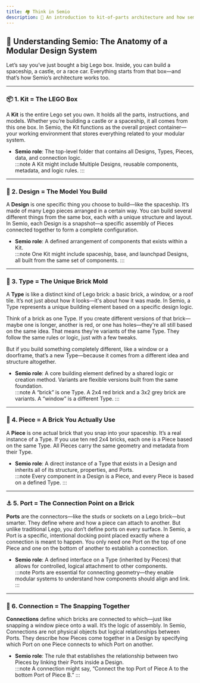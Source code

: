 ```yaml
---
title: 🏘️ Think in Semio
description: 📖 An introduction to kit-of-parts architecture and how semio relates to it 🔀
---
```



## 🧩 Understanding Semio: The Anatomy of a Modular Design System

Let’s say you’ve just bought a big Lego box. Inside, you can build a spaceship, a castle, or a race car. Everything starts from that box—and that’s how Semio’s architecture works too.

---

### 📦 1. Kit = The LEGO Box

A **Kit** is the entire Lego set you own. It holds all the parts, instructions, and models. Whether you’re building a castle or a spaceship, it all comes from this one box. In Semio, the Kit functions as the overall project container—your working environment that stores everything related to your modular system.

- **Semio role**: The top-level folder that contains all Designs, Types, Pieces, data, and connection logic.  
:::note
A Kit might include Multiple Designs, reusable components, metadata, and logic rules.
:::

---

### 🧾 2. Design = The Model You Build

A **Design** is one specific thing you choose to build—like the spaceship. It’s made of many Lego pieces arranged in a certain way. You can build several different things from the same box, each with a unique structure and layout. In Semio, each Design is a snapshot—a specific assembly of Pieces connected together to form a complete configuration.

- **Semio role**: A defined arrangement of components that exists within a Kit.  
:::note
One Kit might include spaceship, base, and launchpad Designs, all built from the same set of components.
:::

---

### 🧱 3. Type = The Unique Brick Mold

A **Type** is like a distinct kind of Lego brick: a basic brick, a window, or a roof tile. It’s not just about how it looks—it's about how it was made. In Semio, a Type represents a unique building element based on a specific design logic.

Think of a brick as one Type. If you create different versions of that brick—maybe one is longer, another is red, or one has holes—they're all still based on the same idea. That means they're variants of the same Type. They follow the same rules or logic, just with a few tweaks.

But if you build something completely different, like a window or a doorframe, that’s a new Type—because it comes from a different idea and structure altogether.

- **Semio role**: A core building element defined by a shared logic or creation method. Variants are flexible versions built from the same foundation.  
:::note
A “brick” is one Type. A 2x4 red brick and a 3x2 grey brick are variants. A “window” is a different Type.
:::

---

### 🔁 4. Piece = A Brick You Actually Use

A **Piece** is one actual brick that you snap into your spaceship. It’s a real instance of a Type. If you use ten red 2x4 bricks, each one is a Piece based on the same Type. All Pieces carry the same geometry and metadata from their Type.

- **Semio role**: A direct instance of a Type that exists in a Design and inherits all of its structure, properties, and Ports.  
:::note
Every component in a Design is a Piece, and every Piece is based on a defined Type.
:::

---

### ⚓ 5. Port = The Connection Point on a Brick

**Ports** are the connectors—like the studs or sockets on a Lego brick—but smarter. They define where and how a piece can attach to another. But unlike traditional Lego, you don’t define ports on every surface. In Semio, a Port is a specific, intentional docking point placed exactly where a connection is meant to happen. You only need one Port on the top of one Piece and one on the bottom of another to establish a connection.

- **Semio role**: A defined interface on a Type (inherited by Pieces) that allows for controlled, logical attachment to other components.  
:::note
Ports are essential for connecting geometry—they enable modular systems to understand how components should align and link.
:::

---

### 🔗 6. Connection = The Snapping Together

**Connections** define which bricks are connected to which—just like snapping a window piece onto a wall. It’s the logic of assembly. In Semio, Connections are not physical objects but logical relationships between Ports. They describe how Pieces come together in a Design by specifying which Port on one Piece connects to which Port on another.

- **Semio role**: The rule that establishes the relationship between two Pieces by linking their Ports inside a Design.  
:::note
A connection might say, “Connect the top Port of Piece A to the bottom Port of Piece B.”
:::

